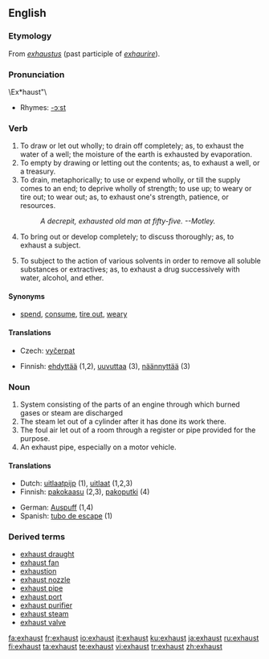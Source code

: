 {{wikipedia|dab=exhaust}}
==English==
===Etymology===
From {{L.}} ''[[exhaustus]]'' (past participle of ''[[exhaurire]]'').

===Pronunciation===

\Ex*haust"\
*Rhymes: [[Rhymes:English:-ɔːst|-ɔːst]]

===Verb===
{{en-verb}}

# To draw or let out wholly; to drain off completely; as, to exhaust the water of a well; the moisture of the earth is exhausted by evaporation.
# To empty by drawing or letting out the contents; as, to exhaust a well, or a treasury.
# To drain, metaphorically; to use or expend wholly, or till the supply comes to an end; to deprive wholly of strength; to use up; to weary or tire out; to wear out; as, to exhaust one's strength, patience, or resources.
#:''A decrepit, exhausted old man at fifty-five. --Motley.''
# To bring out or develop completely; to discuss thoroughly; as, to exhaust a subject.
# {{chemistry}} To subject to the action of various solvents in order to remove all soluble substances or extractives; as, to exhaust a drug successively with water, alcohol, and ether.

====Synonyms====
* [[spend]], [[consume]], [[tire out]], [[weary]]

====Translations====
{{trans-top|to empty by drawing or letting out the contents}}
* Czech: [[vyčerpat]]
{{trans-mid}}
{{trans-bottom}}

{{checktrans-top}}
*Finnish: [[ehdyttää]] (1,2), [[uuvuttaa]] (3), [[näännyttää]] (3)
{{trans-bottom}}

===Noun===
{{en-noun}}

# System consisting of the parts of an engine through which burned gases or steam are discharged
# The steam let out of a cylinder after it has done its work there.
# The foul air let out of a room through a register or pipe provided for the purpose.
# An exhaust pipe, especially on a motor vehicle.

====Translations====
{{top}}
*Dutch: [[uitlaatpijp]] {{f}} (1), [[uitlaat]] {{m}} (1,2,3)
*Finnish: [[pakokaasu]] (2,3), [[pakoputki]] (4)
{{mid}}
*German: [[Auspuff]] {{m}} (1,4)
*Spanish: [[tubo de escape]] {{m}} (1)
{{bottom}}

===Derived terms===
*[[exhaust draught]]
*[[exhaust fan]]
*[[exhaustion]]
*[[exhaust nozzle]]
*[[exhaust pipe]]
*[[exhaust port]]
*[[exhaust purifier]]
*[[exhaust steam]]
*[[exhaust valve]]

[[fa:exhaust]]
[[fr:exhaust]]
[[io:exhaust]]
[[it:exhaust]]
[[ku:exhaust]]
[[ja:exhaust]]
[[ru:exhaust]]
[[fi:exhaust]]
[[ta:exhaust]]
[[te:exhaust]]
[[vi:exhaust]]
[[tr:exhaust]]
[[zh:exhaust]]